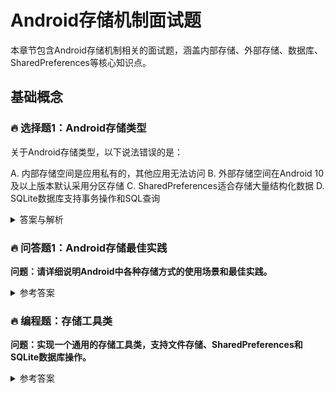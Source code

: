 # Android存储机制面试题

本章节包含Android存储机制相关的面试题，涵盖内部存储、外部存储、数据库、SharedPreferences等核心知识点。

## 基础概念

### 🔥 选择题1：Android存储类型

关于Android存储类型，以下说法错误的是：

A. 内部存储空间是应用私有的，其他应用无法访问
B. 外部存储空间在Android 10及以上版本默认采用分区存储
C. SharedPreferences适合存储大量结构化数据
D. SQLite数据库支持事务操作和SQL查询

<details>
<summary>答案与解析</summary>

**答案：C**

解析：
1. 内部存储确实是应用私有的，其他应用在没有root权限的情况下无法访问
2. Android 10引入了分区存储，限制了应用对外部存储的访问权限
3. SharedPreferences适合存储轻量级的键值对数据，不适合存储大量结构化数据
4. SQLite数据库确实支持事务操作和标准的SQL查询语句
</details>

### 🔥 问答题1：Android存储最佳实践

**问题：请详细说明Android中各种存储方式的使用场景和最佳实践。**

<details>
<summary>参考答案</summary>

1. **内部存储**
   - 使用场景：
     * 存储应用私有文件
     * 缓存文件
     * 临时文件
   - 最佳实践：
     * 及时清理缓存文件
     * 注意存储空间大小限制
     * 使用Context提供的文件操作方法

2. **外部存储**
   - 使用场景：
     * 存储用户可见的文件
     * 大文件存储
     * 应用间共享文件
   - 最佳实践：
     * 适配Android 10的分区存储
     * 使用MediaStore API
     * 注意权限申请

3. **SharedPreferences**
   - 使用场景：
     * 存储用户设置
     * 存储登录状态
     * 轻量级数据缓存
   - 最佳实践：
     * 避免存储大量数据
     * 使用commit()还是apply()
     * 注意多进程问题

4. **SQLite数据库**
   - 使用场景：
     * 存储结构化数据
     * 需要复杂查询
     * 大量数据的CRUD操作
   - 最佳实践：
     * 使用事务提高性能
     * 正确管理数据库连接
     * 使用索引优化查询
</details>

### 🔥 编程题：存储工具类

**问题：实现一个通用的存储工具类，支持文件存储、SharedPreferences和SQLite数据库操作。**

<details>
<summary>参考答案</summary>

```java
public class StorageHelper {
    private Context context;
    private SQLiteDatabase database;
    private SharedPreferences preferences;
    
    public StorageHelper(Context context) {
        this.context = context;
        preferences = context.getSharedPreferences("app_settings", Context.MODE_PRIVATE);
    }
    
    // 文件存储相关方法
    public void saveFile(String fileName, String content) {
        try {
            FileOutputStream fos = context.openFileOutput(fileName, Context.MODE_PRIVATE);
            fos.write(content.getBytes());
            fos.close();
        } catch (IOException e) {
            e.printStackTrace();
        }
    }
    
    public String readFile(String fileName) {
        try {
            FileInputStream fis = context.openFileInput(fileName);
            BufferedReader reader = new BufferedReader(new InputStreamReader(fis));
            StringBuilder sb = new StringBuilder();
            String line;
            while ((line = reader.readLine()) != null) {
                sb.append(line).append('\n');
            }
            reader.close();
            fis.close();
            return sb.toString();
        } catch (IOException e) {
            e.printStackTrace();
            return null;
        }
    }
    
    // SharedPreferences相关方法
    public void savePreference(String key, String value) {
        preferences.edit().putString(key, value).apply();
    }
    
    public String getPreference(String key, String defaultValue) {
        return preferences.getString(key, defaultValue);
    }
    
    public void clearPreferences() {
        preferences.edit().clear().apply();
    }
    
    // 数据库相关方法
    private static class DatabaseHelper extends SQLiteOpenHelper {
        private static final String DATABASE_NAME = "app_database";
        private static final int DATABASE_VERSION = 1;
        
        public DatabaseHelper(Context context) {
            super(context, DATABASE_NAME, null, DATABASE_VERSION);
        }
        
        @Override
        public void onCreate(SQLiteDatabase db) {
            // 创建数据表
            db.execSQL("CREATE TABLE IF NOT EXISTS users "
                    + "(id INTEGER PRIMARY KEY AUTOINCREMENT, "
                    + "name TEXT, "
                    + "email TEXT)");
        }
        
        @Override
        public void onUpgrade(SQLiteDatabase db, int oldVersion, int newVersion) {
            // 数据库升级逻辑
        }
    }
    
    public void openDatabase() {
        DatabaseHelper helper = new DatabaseHelper(context);
        database = helper.getWritableDatabase();
    }
    
    public void closeDatabase() {
        if (database != null && database.isOpen()) {
            database.close();
        }
    }
    
    public long insertUser(String name, String email) {
        ContentValues values = new ContentValues();
        values.put("name", name);
        values.put("email", email);
        return database.insert("users", null, values);
    }
    
    public List<User> queryUsers() {
        List<User> users = new ArrayList<>();
        Cursor cursor = database.query("users", null, null, null, null, null, null);
        
        if (cursor.moveToFirst()) {
            do {
                User user = new User();
                user.id = cursor.getLong(cursor.getColumnIndex("id"));
                user.name = cursor.getString(cursor.getColumnIndex("name"));
                user.email = cursor.getString(cursor.getColumnIndex("email"));
                users.add(user);
            } while (cursor.moveToNext());
        }
        
        cursor.close();
        return users;
    }
    
    // 缓存文件管理
    public File getCacheFile(String fileName) {
        return new File(context.getCacheDir(), fileName);
    }
    
    public void clearCache() {
        File cacheDir = context.getCacheDir();
        if (cacheDir != null && cacheDir.exists()) {
            File[] files = cacheDir.listFiles();
            if (files != null) {
                for (File file : files) {
                    file.delete();
                }
            }
        }
    }
    
    // 外部存储操作
    public boolean isExternalStorageWritable() {
        return Environment.getExternalStorageState().equals(Environment.MEDIA_MOUNTED);
    }
    
    public File getExternalFile(String fileName) {
        if (isExternalStorageWritable()) {
            return new File(context.getExternalFilesDir(null), fileName);
        }
        return null;
    }
    
    // 使用示例
    public void exampleUsage() {
        // 文件存储示例
        saveFile("test.txt", "Hello, World!");
        String content = readFile("test.txt");
        
        // SharedPreferences示例
        savePreference("user_name", "John");
        String userName = getPreference("user_name", "");
        
        // 数据库示例
        openDatabase();
        long userId = insertUser("John", "john@example.com");
        List<User> users = queryUsers();
        closeDatabase();
        
        // 缓存文件示例
        File cacheFile = getCacheFile("temp.txt");
        // 使用完后清理缓存
        clearCache();
        
        // 外部存储示例
        if (isExternalStorageWritable()) {
            File externalFile = getExternalFile("external.txt");
            // 进行文件操作
        }
    }
    
    // 数据模型
    public static class User {
        public long id;
        public String name;
        public String email;
    }
}
```

代码说明：
1. 实现了完整的存储功能：
   - 文件存储
   - SharedPreferences
   - SQLite数据库
   - 缓存管理
   - 外部存储
2. 提供了简单易用的API
3. 包含异常处理和资源管理
4. 支持多种数据类型
5. 遵循Android存储最佳实践
6. 包含完整的使用示例
</details>